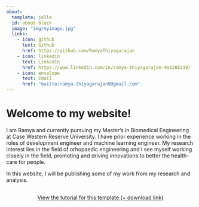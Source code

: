 ```yaml
---
about:
  template: jolla
  id: about-block
  image: "img/myimage.jpg"
  links:
    - icon: github
      text: Github
      href: https://github.com/RamyaThiyagarajan
    - icon: linkedin
      text: LinkedIn
      href: https://www.linkedin.com/in/ramya-thiyagarajan-9a6205230/
    - icon: envelope
      text: Email
      href: "mailto:ramya.thiyagarajan9@gmail.com"  
---
```


::: {#about-block}
:::

# Welcome to my website!

I am Ramya and currently pursuing my Master's in Biomedical Engineering at Case Western Reserve University. I have prior experience working in the roles of development engineer and machine learning engineer. My research interest lies in the field of orhopaedic engineering and I see myself working closely in the field, promoting and driving innovations to better the health-care for people.

In this website, I will be publishing some of my work from my research and analysis.
```{=html}
<div  style="margin: 30px; text-align: center;">
<a class="btn btn-primary" href="https://www.marvinschmitt.com/blog/website-tutorial-quarto/" role="button" target="_blank" style="padding: 15px 30px;">View the tutorial for this template (+ download link)</a>
</div>
```

